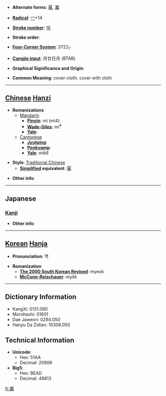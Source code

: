 * '''Alternate forms''': [[幂]], [[羃]]

* '''[[Wiktionary:Chinese radical index| Radical]]''': [[Wiktionary:Chinese radical index 冖|冖]]+14

* '''[[Wiktionary:Chinese total strokes index|Stroke number]]''': [[Wiktionary:Chinese total strokes index 16|16]]

* '''Stroke order''': 

* '''[[Wiktionary:Chinese four corner index|Four-Corner System]]''': 3722<sub>7</sub>

* '''[[Wiktionary:Chinese Cangjie index|Cangjie input]]''': 月廿日月 (BTAB)

* '''Graphical Significance and Origin''': 

* '''Common Meaning''': cover-cloth, cover with cloth

----

== [[Chinese]] [[Hanzi]] ==

* '''Romanizations'''
** [[Mandarin]]
*** '''[[Pinyin]]''': mì (mi4)
*** '''[[Wade-Giles]]''': mi<sup>4</sup>
*** '''[[Yale]]''': 
**[[Cantonese]]
***'''[[Jyutping]]''':
***'''[[Penkyamp]]''': 
***'''[[Yale]]''': mik6

* '''Style''': [[Traditional Chinese]] 
** '''[[Simplified Chinese|Simplified]] equivalent''': [[幂]]

* '''Other info''': 

----

==Japanese==
===[[Kanji]]===
{{kanji|on readings=[[べき]] (beki)
|kun readings=[[おおい]] (ooi), [[ふきん]] (fukin)
}}

* '''Other info''':  

----

== [[Korean]] [[Hanja]] ==

* '''Pronunciation''': 멱

* '''Romanization'''
** '''[[The 2000 South Korean Revised Romanization|The 2000 South Korean Revised]]''': myeok
** '''[[McCune-Reischauer]]''': myŏk

----

== Dictionary Information ==

* KangXi: 0131.090
* Morohashi: 01601
* Dae Jaweon: 0294.050
* Hanyu Da Zidian: 10306.050

== Technical Information ==

* '''Unicode''':
** Hex: 51AA
** Decimal: 20906
* '''Big5''':
** Hex: BEAD
** Decimal: 48813

[[fr:冪]]